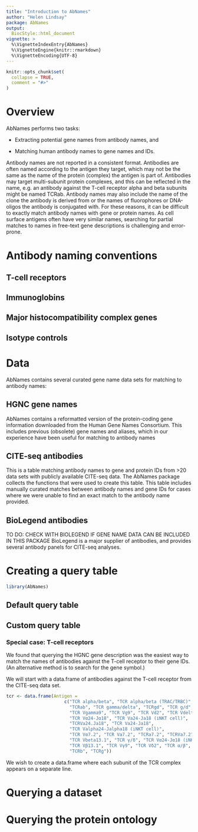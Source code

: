 ```yaml
---
title: "Introduction to AbNames"
author: "Helen Lindsay"
package: AbNames
output:
  BiocStyle::html_document
vignette: >
  %\VignetteIndexEntry{AbNames}
  %\VignetteEngine{knitr::rmarkdown}
  %\VignetteEncoding{UTF-8}
---
```


```r
knitr::opts_chunk$set(
  collapse = TRUE,
  comment = "#>"
)
```


# Overview

AbNames performs two tasks:

* Extracting potential gene names from antibody names, and

* Matching human antibody names to gene names and IDs.

Antibody names are not reported in a consistent format.  Antibodies are often
named according to the antigen they target, which may not be the same as the
name of the protein (complex) the antigen is part of.  Antibodies may target 
multi-subunit protein complexes, and this can be reflected in the name, e.g. an
antibody against the T-cell receptor alpha and beta subunits might be named
TCRab. Antibody names may also include the name of the clone the antibody is
derived from or the names of fluorophores or DNA-oligos the antibody is
conjugated with.  For these reasons, it can be difficult to exactly match
antibody names with gene or protein names.  As cell surface antigens often have
very similar names, searching for partial matches to names in free-text gene descriptions is challenging and error-prone.

# Antibody naming conventions

## T-cell receptors

## Immunoglobins

## Major histocompatibility complex genes 

## Isotype controls


# Data

AbNames contains several curated gene name data sets for matching to antibody
names:

## HGNC gene names

AbNames contains a reformatted version of the protein-coding gene information
downloaded from the Human Gene Names Consortium. This includes previous
(obsolete) gene names and aliases, which in our experience have been useful for 
matching to antibody names

## CITE-seq antibodies

This is a table matching antibody names to gene and protein IDs from >20 data
sets with publicly available CITE-seq data.  The AbNames package collects the
functions that were used to create this table.  This table includes manually
curated matches between antibody names and gene IDs for cases where we were
unable to find an exact match to the antibody name provided.

## BioLegend antibodies

TO DO: CHECK WITH BIOLEGEND IF GENE NAME DATA CAN BE INCLUDED IN THIS PACKAGE
BioLegend is a major supplier of antibodies, and provides several antibody
panels for CITE-seq analyses.  


# Creating a query table

```r
library(AbNames)
```

## Default query table


## Custom query table

### Special case: T-cell receptors

We found that querying the HGNC gene description was the easiest way to match
the names of antibodies against the T-cell receptor to their gene IDs.  (An
alternative method is to search for the gene symbol.)

We will start with a data.frame of antibodies against the T-cell receptor from
the CITE-seq data set. 

```r
tcr <- data.frame(Antigen =
                      c("TCR alpha/beta", "TCR alpha/beta (TRAC/TRBC)",
                        "TCRab", "TCR gamma/delta", "TCRgd", "TCR g/d",
                        "TCR Vgamma9", "TCR Vg9", "TCR Vd2", "TCR Vdelta2",
                        "TCR Vα24-Jα18", "TCR Va24-Ja18 (iNKT cell)",
                        "TCRVa24.Ja18", "TCR Va24-Ja18",
                        "TCR Valpha24-Jalpha18 (iNKT cell)",
                        "TCR Vα7.2", "TCR Va7.2", "TCRa7.2", "TCRVa7.2",
                        "TCR Vbeta13.1", "TCR γ/δ", "TCR Vα24-Jα18 (iNKT cell)",
                        "TCR Vβ13.1", "TCR Vγ9", "TCR Vδ2", "TCR α/β",
                        "TCRb", "TCRg"))

```

We wish to create a data.frame where each subunit of the TCR complex appears on
a separate line.


# Querying a dataset


# Querying the protein ontology
